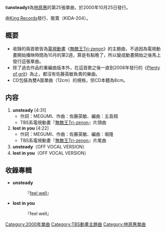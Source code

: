 {{lowercase}}
{{Infobox Single
| Name           = unsteady
| Artist         = [[林原惠|林原惠]]
| Album          = [[feel_well|feel well]]
| A-side         = 
| B-side         = 
| Released       = 2000年10月25日
| Format         = 8cm CD[[單曲|單曲]]
| Recorded       = 
| Genre          = [[J-POP|J-POP]]（[[動畫歌曲|動畫歌曲]]）
| Length         = 17分57秒
| Label          = [[STAR_CHILD|STAR CHILD]]
| Writer         = [[林原惠|MEGUMI]]<br/>[[佐藤英敏|佐藤英敏]]
| Producer       = [[大月俊倫|大月俊倫]]
| Reviews        = 
| Chart position = * 週最高排名 第14名（[[Oricon|Oricon]]）
* 最高第1名[連續6週]（[[SOMETHING_DREAMS_Multimedia_Countdown|SOMETHING DREAMS Multimedia Countdown]]）
| Certification  = 
| Last single    = [[櫻花綻放|櫻花綻放]] <br/> （2000年）
| This single    = '''unsteady''' <br/> （2000年）
| Next single    = [[Over_Soul|Over Soul]] <br/> （2001年）
}}
《'''unsteady'''》為[[林原惠|林原惠]]的第25張單曲，於2000年10月25日發行。

由[[King_Records|King Records]]發行、販賣（KIDA-204）。

== 概要 ==
* 收錄的兩首歌皆為[[電視動畫|電視動畫]]《[[無敵王Tri-zenon|無敵王Tri-zenon]]》的主題曲，不過因為電視動畫開始播映時間為10月的第2週，算是有點晚了，所以變成動畫開始之後馬上發行這張單曲。
* 除了過去作品的重編曲版本外，在這首歌之後一直到2008年發行的《[[Plenty_of_grit|Plenty of grit]]》為止，都沒有佐藤英敏負責的樂曲。
* CD包裝為雙A面單曲（12cm）的規格，但CD本體為8cm。

== 内容 ==
# '''unsteady''' [4:31]
#* 作詞：MEGUMI、作曲：佐藤英敏、編曲：五島翔
#* TBS系電視動畫『[[無敵王Tri-zenon|無敵王Tri-zenon]]』片頭曲
# '''lost in you''' [4:22]
#* 作詞：MEGUMI、作曲：佐藤英敏、編曲：堀隆
#* TBS系電視動畫『[[無敵王Tri-zenon|無敵王Tri-zenon]]』片尾曲
# '''unsteady'''（OFF VOCAL VERSION）
# '''lost in you'''（OFF VOCAL VERSION）

== 收錄專輯==
* '''unsteady'''
*: 『[[feel_well|feel well]]』
* '''lost in you'''
*: 『feel well』

{{林原惠}}
{{DEFAULTSORT:Unsteady}}
[[Category:2000年單曲|Category:2000年單曲]]
[[Category:TBS動畫主題曲|Category:TBS動畫主題曲]]
[[Category:林原惠單曲|Category:林原惠單曲]]
{{Single-stub}}